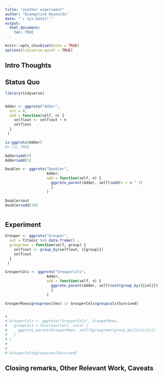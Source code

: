 ```yaml
---
title: "another experiment"
author: "Evangeline Reynolds"
date: "`r Sys.Date()`"
output: 
  html_document:
    toc: TRUE
---
```


```r
knitr::opts_chunk$set(echo = TRUE)
options(tidyverse.quiet = TRUE)
```




## Intro Thoughts


## Status Quo

```r
library(tidyverse)


Adder <- ggproto("Adder",
  out = 0,
  add = function(self, n) {
    self$out <- self$out + n
    self$out
  }
 )

is.ggproto(Adder)
#> [1] TRUE

Adder$add(3)
Adder$add(5)

Doubler <- ggproto("Doubler", 
                   Adder,
                   add = function(self, n) {
                     ggproto_parent(Adder, self)$add(n = n ^ 2)
                     }
                   )

Doubler$out
Doubler$add(10)



```

## Experiment

```r
Grouper <- ggproto("Grouper",
  out = Titanic %>% data.frame() ,
  grouprows = function(self, group) {
    self$out <- group_by(self$out, {{group}})
    self$out
  }
 )

GrouperCols <- ggproto("GrouperCols", 
                   Adder,
                   add = function(self, n) {
                     ggproto_parent(Adder, self)$out(group_by({{col}}))
                     }
                   )

GrouperRows$grouprows(Sex) |> GrouperCols$groupcols(Survived)


# 
# GrouperCols <- ggproto("GrouperCols", GrouperRows,
#   groupcols = function(self, cols) {
#     ggproto_parent(GrouperRows, self)$grouprows(group_by({{cols}}))
#   }
# )
# 
# 
# GrouperCols$groupcows(Survived)


```



## Closing remarks, Other Relevant Work, Caveats
